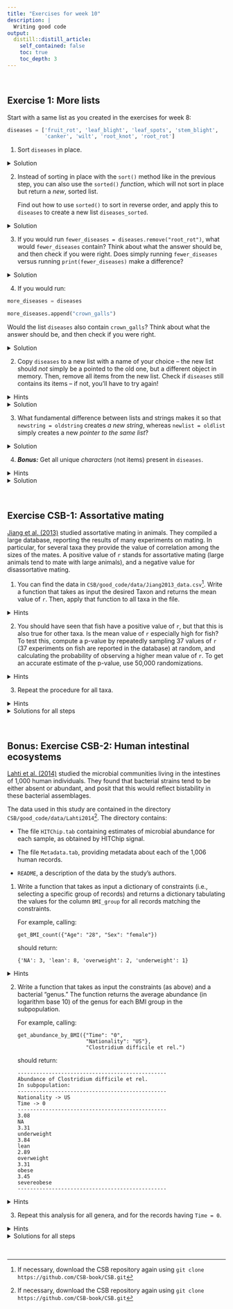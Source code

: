 ```yaml
---
title: "Exercises for week 10"
description: |
  Writing good code
output:
  distill::distill_article:
    self_contained: false
    toc: true
    toc_depth: 3
---
```


<br>

## Exercise 1: More lists

Start with a same list as you created in the exercises for week 8:

```python
diseases = ['fruit_rot', 'leaf_blight', 'leaf_spots', 'stem_blight',
            'canker', 'wilt', 'root_knot', 'root_rot']
```

1.  Sort `diseases` in place.

<details><summary>Solution</summary>
<p>

The `sort()` method sorts a list in place:

```python
diseases.sort()

diseases
```

</p>
</details>

2. Instead of sorting in place with the `sort()` method like in the previous step,
   you can also use the `sorted()` *function*, which will not sort in place
   but return a *new*, sorted list.
    
   Find out how to use `sorted()` to sort in reverse order,
   and apply this to `diseases` to create a new list `diseases_sorted`.\

<details><summary>Solution</summary>
<p>

We can use the `reverse` argument to `sorted()` to sort in reverse order:

```python
diseases_sorted = sorted(diseases, reverse=True)
```

</p>
</details>

3. If you would run `fewer_diseases = diseases.remove("root_rot")`,
   what would `fewer_diseases` contain?
   Think about what the answer should be, and then check if you were right.
   Does simply running `fewer_diseases` versus running `print(fewer_diseases)`
   make a difference?

<details><summary>Solution</summary>
<p>

Because `remove()` operates *in place*, it doesn't return anything:

```python
fewer_diseases = diseases.remove("root_rot")

fewer_diseases
```

Well, it actualy returns `None`,
which you can see by explicitly calling the `print()` function:

```python
print(fewer_diseases)
```

</p>
</details>

4.  If you would run:

```python
more_diseases = diseases

more_diseases.append("crown_galls")
```

Would the list `diseases` also contain `crown_galls`?
Think about what the answer should be, and then check if you were right.

<details><summary>Solution</summary>
<p>

Yes, `diseases` will contain the item `crown_galls` that was added to
`more_diseases`,
because `more_diseases` in not an independent list but is merely a second pointer
to the same list that `diseases` points to.

```python
more_diseases = diseases

more_diseases.append("crown_galls")

diseases
```

</details>

2.  Copy `diseases` to a new list with a name of your choice --
    the new list should *not* simply be a pointed to the old one,
    but a different object in memory.
    Then, remove all items from the new list.
    Check if `diseases` still contains its items -- if not, you'll have to try
    again!

<details><summary>Hints</summary>
<p>

To create a new list, use the `copy()` method or the `[:]` notation.

</p>
</details>

<details><summary>Solution</summary>
<p>

To create a copy, use the `copy()` method:

```python
diseases_copy = diseases.copy()
```

Or the `[:]` notation.

```python
diseases_copy = diseases[:]
```

Then, to remove all elements in the copy of the list:

```python
diseases_copy.clear()

diseases
```

</p>
</details>

3. What fundamental difference between lists and strings makes it so that
   `newstring = oldstring` creates *a new string*,
   whereas `newlist = oldlist` simply creates a new *pointer to the same list*?

<details><summary>Solution</summary>
<p>

The fact that strings are *immutable*, whereas lists are *mutable*.

</p>
</details>

4. ***Bonus:*** Get all unique *characters* (not items) present in `diseases`.

<details><summary>Hints</summary>
<p>

Remember how we can turn a list into a string with `join()`?
If you specify `""` as the separator,
it will simply concatenate all the items in the list.
    
Next, note that applying `set()` to a string will extract the unique characters.

</p>
</details>

<details><summary>Solution</summary>
<p>

First, turn the list into a string using `"".join`.
Then, call `set()` on the string to get a list of unique items (= characters).

```python
set("".join(diseases))
```

</p>
</details>

<br>

## Exercise CSB-1: Assortative mating

[Jiang et al. (2013)](https://www.journals.uchicago.edu/doi/10.1086/670160) studied assortative mating in animals. They compiled a large database, reporting the results of many experiments on mating. In particular, for several taxa they provide the value of correlation among the sizes of the mates. A positive value of `r` stands for assortative mating (large animals tend to mate with large animals), and a negative value for disassortative mating.

1. You can find the data in `CSB/good_code/data/Jiang2013_data.csv`[^1].
   Write a function that takes as input the desired Taxon and returns the mean
   value of `r`.
   Then, apply that function to all taxa in the file.
    
<details> 
<summary>Hints</summary>
<p>

- Have a look at the file in the shell before you start.

- To parse the file, `DictReader` from the `csv` module is again a good option,
  but note that you'll have the specify the `delimiter` argument since the file
  is tab-separated.
  
- There are several ways of going about here, but the one in the solutions is
  to first read in the file and create two lists: one with taxa names and
  one with the corresponding values for `r`:
  (These lists will also be re-used in parts 2 and 3 of the exercise,
  so it is recommended to follow this approach.)
  
  ```python
  import csv 
  taxa = []
  r_values = []
  
  open the file and set up dictionary reader
  for each row:
      append to taxa
      append to r_values
  ```
  
- Then, the actual function will take these two lists and a taxon name as input.

  ```python
  def compute_avg_r(taxa, r_values, target_taxon = "Fish"):
  avg_taxon = 0.0
  num_occurrences = 0
  cycle through the values of taxa
      every time you find the right taxon, add its r value to avg_taxon
      and increment num_occurrences
  at the end, divide avg_taxon by num_occurrences and return the average
  ```
  
- To apply the function to all taxa, use a set to get the unique taxa,
  and loop over the taxa.

</p>  
</details>

2. You should have seen that fish have a positive value of `r`,
   but that this is also true for other taxa.
   Is the mean value of `r` especially high for fish?
   To test this, compute a p-value by repeatedly sampling 37 values of `r`
   (37 experiments on fish are reported in the database) at random,
   and calculating the probability of observing a higher mean value of `r`.
   To get an accurate estimate of the p-value, use 50,000 randomizations.
   
<details><summary>Hints</summary>
<p>

- In part 3 of this exercise, you will repeat this procedure for other taxa,
  so it will be a good idea to create a *function* here.
  
  Your function should take as input the target taxon name,
  the lists with taxa and `r`-values that you created in the first step,
  and the number of repetitions (randomizations).

In the function:
  
  - First compute the mean `r` value for the target taxon.
  
  - Then, iterate over the output of `range()` to repeat the randomizations.  
  
  - In every iteration, shuffle either the list with `r` values or the taxon
    names, using the function **`scipy.random.shuffle()`**
    (don't forget to import `scipy`).
  
    Then, you can simply call the same function you used before to calculate
    the mean value of `r`.
    
  - In every iteration, compare the randomized mean with the observed mean,
    and keep a tally of the number of times the observed mean is higher.
    
  - The p-value will simply be the proportion (~= probability) of times you
    got a higher mean value of `r` among randomized sets of 37.

Pseudocode:

```
def compute_pvalue(taxa, r_values, target_taxon = "Fish", num_rep = 1000):
    observed_r = compute the mean for the observed average r value
    count_random_is_higher = 0.0
    for i in range(num_rep):
        shuffle the r values
        random_r = compute the mean using the shuffled values
        if random_r >= observed_r:
	          increment count_random_is_higher
    now divide count_random_is_higher by num_rep (= the p-value) and return
```

</p>
</details>


3. Repeat the procedure for all taxa.

<details><summary>Hints</summary>
<p>

Loop over all taxa, and call the function you created in the previous part
of the exercise in every iteration.

</p>   
</details>

<details><summary>Solutions for all steps</summary>
<p>

See [this Jupyter Notebook](https://github.com/CSB-book/CSB/blob/master/good_code/solutions/Jiang2013_solution.ipynb)
by the authors of the CSB book.

</p>
</details>

<br>

## Bonus: Exercise CSB-2: Human intestinal ecosystems

[Lahti et al. (2014)](https://www.nature.com/articles/ncomms5344) studied the microbial communities living in the intestines of 1,000 human individuals.
They found that bacterial strains tend to be either absent or abundant,
and posit that this would reflect bistability in these bacterial assemblages.

The data used in this study are contained in the directory
`CSB/good_code/data/Lahti2014`[^1]. The directory contains:

[^1]: If necessary, download the CSB repository again using
    `git clone https://github.com/CSB-book/CSB.git`
    
- The file `HITChip.tab` containing estimates of microbial abundance for each
  sample, as obtained by HITChip signal.

- The file `Metadata.tab`, providing metadata about each of the 1,006 human records.

- `README`, a description of the data by the study's authors.

1.  Write a function that takes as input a dictionary of constraints
    (i.e., selecting a specific group of records) and returns a dictionary
    tabulating the values for the column `BMI_group` for all records
    matching the constraints.

    For example, calling:

    ``` .python
    get_BMI_count({"Age": "28", "Sex": "female"})
    ```

    should return:

    ``` .python
    {'NA': 3, 'lean': 8, 'overweight': 2, 'underweight': 1}
    ```

<details><summary>Hints</summary>
<p>

- Several strategies are again possible, but the CSB solution linked to
  below creates a single function will all code, including reading in the file.
  
- Once again, `DictReader()` from the `csv` module is a useful way to read
  in the data.
  
- Loop over the lines (rows) and for each row, you'll want to check whether
  all conditions are satisfied. 
  
- Your output dictionary will basically be a count table of the values
  found for the `BMI_group`, column, so for each matching row,
  add 1 to the value for the key that represents the group (`lean`, etc).
  
Pseudocode:

```
def get_BMI_count(dict_constr):
    open the file and set up the csv reader
   for each row:
        add_to_count = True
        for each constrain in dict_constr:
	          if constraint is not met:
	              add_to_count = False
        if add_to_count:
	          all the constraints are respected
	          add to the tally
   return the result
```

</p>
</details>
    
2.  Write a function that takes as input the constraints (as above) and a bacterial
    "genus." The function returns the average abundance (in logarithm base 10) of
    the genus for each BMI group in the subpopulation.

    For example, calling:

    ``` .python
    get_abundance_by_BMI({"Time": "0",
                          "Nationality": "US"},
                          "Clostridium difficile et rel.")
    ```

    should return:

    ``` .python
    ------------------------------------------------
    Abundance of Clostridium difficile et rel.
    In subpopulation:
    ------------------------------------------------
    Nationality -> US
    Time -> 0
    ------------------------------------------------
    3.08
    NA
    3.31
    underweight
    3.84
    lean
    2.89
    overweight
    3.31
    obese
    3.45
    severeobese
    ------------------------------------------------
    ```

<details><summary>Hints</summary>
<p>

To write the function, you need to:
    
1. Open the file `Metadata.tab`, and extract the `SampleID` corresponding to
   the constraints specified by the user
   (you can use a list to keep track of all IDs).
    
2. Open the file `HITChip.tab` to extract the abundances matching the genus
   specified by the user (and for the ID stored in step 1).
        
   To calculate the log value, you can use the `log10` function from the
   `scipy` module
   (though you may get a deprecation warning; this is now supposed
   to be called from the `numpy` module, but we haven't installed that yet.)
    
   Pseudocode:
    
   ```
   def get_abundance_by_BMI(dict_constraints, genus = 'Aerococcus'):
       open the file Metadata.tab extract matching IDs using the same 
       approach as in exercise 1
       these IDs are stored in BMI_IDs

       Now open HITChip.tab, and keep track of the abundance
       of the genus for each BMI group
       Calculate means, and print results
   ```

</p>    
</details>
    
3.  Repeat this analysis for all genera, and for the records having `Time = 0`.

<details><summary>Hints</summary>
</p>

The genera are contained in the header of the file `HITChip.tab`.
Extract them from the file and store them in a list.
    
Then, you can call the function `get_abundance_by_BMI({'Time': '0'}, g)`,
where g is the genus; cycle through all genera.

<p>    
</details>

<details>
<summary>Solutions for all steps</summary>
<p>

See [this Jupyter Notebook](https://github.com/CSB-book/CSB/blob/master/good_code/solutions/Lahti2014_solution_detailed.ipynb) by the authors of the CSB book.

</p>
</details>

<br>
